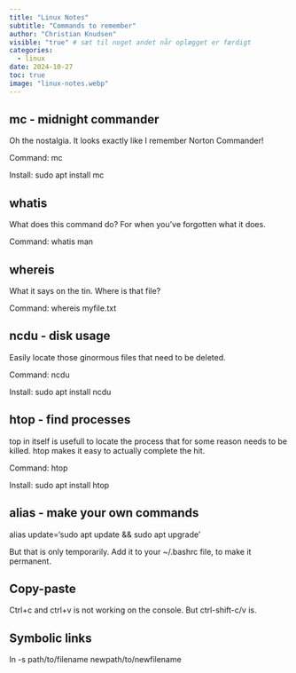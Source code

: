 ```yaml
---
title: "Linux Notes"
subtitle: "Commands to remember"
author: "Christian Knudsen"
visible: "true" # sæt til noget andet når oplægget er færdigt
categories:
  - linux
date: 2024-10-27
toc: true
image: "linux-notes.webp"
---
```


## mc - midnight commander
Oh the nostalgia. It looks exactly like I remember Norton Commander!

Command: mc

Install: sudo apt install mc

## whatis

What does this command do? For when you've forgotten what it does.

Command: whatis man



## whereis

What it says on the tin. Where is that file?

Command: whereis myfile.txt

## ncdu - disk usage

Easily locate those ginormous files that need to be deleted. 

Command: ncdu

Install: sudo apt install ncdu

## htop - find processes

top in itself is usefull to locate the process that for some reason
needs to be killed.
htop makes it easy to actually complete the hit.

Command: htop

Install: sudo apt install htop


## alias - make your own commands

alias update='sudo apt update && sudo apt upgrade'

But that is only temporarily. Add it to your ~/.bashrc file, to make it 
permanent.

## Copy-paste

Ctrl+c and ctrl+v is not working on the console. But ctrl-shift-c/v is.


## Symbolic links

ln -s path/to/filename newpath/to/newfilename
